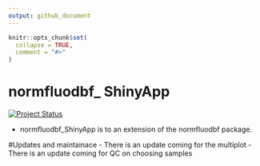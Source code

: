 ```yaml
---
output: github_document
---
```


<!-- README.md is generated from README.Rmd. Please edit that file -->

```r
knitr::opts_chunk$set(
  collapse = TRUE,
  comment = "#>"
)
```

# normfluodbf\_ ShinyApp

[![Project Status](https://www.repostatus.org/badges/latest/wip.svg)](https://github.com/AlphaPrime7/normfluodbf_ShinyApp/graphs/contributors)

- normfluodbf_ShinyApp is to an extension of the normfluodbf package.

#Updates and maintainace 
- There is an update coming for the multiplot 
- There is an update coming for QC on choosing samples
